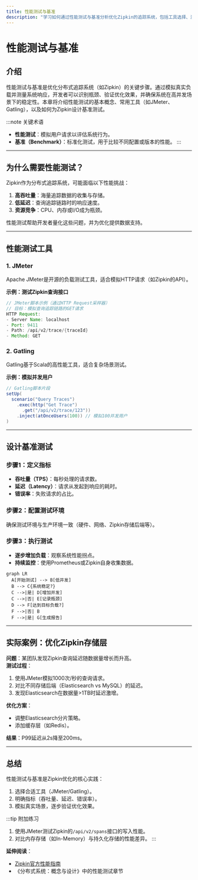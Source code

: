 ```yaml
---
title: 性能测试与基准
description: "学习如何通过性能测试与基准分析优化Zipkin的追踪系统，包括工具选择、测试方法和结果解读。"
---
```


# 性能测试与基准

## 介绍

性能测试与基准是优化分布式追踪系统（如Zipkin）的关键步骤。通过模拟真实负载并测量系统响应，开发者可以识别瓶颈、验证优化效果，并确保系统在高并发场景下的稳定性。本章将介绍性能测试的基本概念、常用工具（如JMeter、Gatling），以及如何为Zipkin设计基准测试。

:::note 关键术语
- **性能测试**：模拟用户请求以评估系统行为。
- **基准（Benchmark）**：标准化测试，用于比较不同配置或版本的性能。
:::

---

## 为什么需要性能测试？

Zipkin作为分布式追踪系统，可能面临以下性能挑战：
1. **高吞吐量**：海量追踪数据的收集与存储。
2. **低延迟**：查询追踪链路时的响应速度。
3. **资源竞争**：CPU、内存或I/O成为瓶颈。

性能测试帮助开发者量化这些问题，并为优化提供数据支持。

---

## 性能测试工具

### 1. JMeter
Apache JMeter是开源的负载测试工具，适合模拟HTTP请求（如Zipkin的API）。

**示例：测试Zipkin查询接口**
```java
// JMeter脚本示例（通过HTTP Request采样器）
// 目标：模拟查询追踪链路的GET请求
HTTP Request:
- Server Name: localhost
- Port: 9411
- Path: /api/v2/trace/{traceId}
- Method: GET
```

### 2. Gatling
Gatling基于Scala的高性能工具，适合复杂场景测试。

**示例：模拟并发用户**
```scala
// Gatling脚本片段
setUp(
  scenario("Query Traces")
    .exec(http("Get Trace")
      .get("/api/v2/trace/123"))
    .inject(atOnceUsers(100)) // 模拟100并发用户
)
```

---

## 设计基准测试

### 步骤1：定义指标
- **吞吐量（TPS）**：每秒处理的请求数。
- **延迟（Latency）**：请求从发起到响应的耗时。
- **错误率**：失败请求的占比。

### 步骤2：配置测试环境
确保测试环境与生产环境一致（硬件、网络、Zipkin存储后端等）。

### 步骤3：执行测试
- **逐步增加负载**：观察系统性能拐点。
- **持续监控**：使用Prometheus或Zipkin自身收集数据。

```mermaid
graph LR
  A[开始测试] --> B[低并发]
  B --> C{系统稳定?}
  C -->|是| D[增加并发]
  C -->|否| E[记录瓶颈]
  D --> F[达到目标负载?]
  F -->|否| B
  F -->|是| G[生成报告]
```

---

## 实际案例：优化Zipkin存储层

**问题**：某团队发现Zipkin查询延迟随数据量增长而升高。<br />
**测试过程**：
1. 使用JMeter模拟1000次/秒的查询请求。
2. 对比不同存储后端（Elasticsearch vs MySQL）的延迟。
3. 发现Elasticsearch在数据量>1TB时延迟激增。

**优化方案**：
- 调整Elasticsearch分片策略。
- 添加缓存层（如Redis）。

**结果**：P99延迟从2s降至200ms。

---

## 总结

性能测试与基准是Zipkin优化的核心实践：
1. 选择合适工具（JMeter/Gatling）。
2. 明确指标（吞吐量、延迟、错误率）。
3. 模拟真实场景，逐步验证优化效果。

:::tip 附加练习
1. 使用JMeter测试Zipkin的`/api/v2/spans`接口的写入性能。
2. 对比内存存储（如In-Memory）与持久化存储的性能差异。
:::

**延伸阅读**：
- [Zipkin官方性能指南](https://zipkin.io/pages/performance.html)
- 《分布式系统：概念与设计》中的性能测试章节